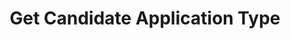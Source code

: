 ---
title: "Get Candidate Application Type"
openapi: "GET /{recruiting_customer_id}/candidates/types/Standard"
sidebarTitle: "Get Candidate Application Type"
---